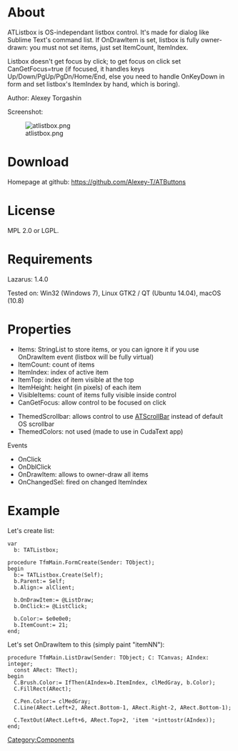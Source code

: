 = About =

ATListbox is OS-independant listbox control. It's made for dialog like Sublime Text's command list. If OnDrawItem is set, listbox is fully owner-drawn: you must not set items, just set ItemCount, ItemIndex.

Listbox doesn't get focus by click; to get focus on click set CanGetFocus=true (if focused, it handles keys Up/Down/PgUp/PgDn/Home/End, else you need to handle OnKeyDown in form and set listbox's ItemIndex by hand, which is boring). 

Author: Alexey Torgashin

Screenshot:

[[File:atlistbox.png]]

= Download =

Homepage at github: https://github.com/Alexey-T/ATButtons

= License =

MPL 2.0 or LGPL.

= Requirements =

Lazarus: 1.4.0

Tested on: Win32 (Windows 7), Linux GTK2 / QT (Ubuntu 14.04), macOS (10.8)

= Properties =

* Items: StringList to store items, or you can ignore it if you use OnDrawItem event (listbox will be fully virtual)
* ItemCount: count of items
* ItemIndex: index of active item
* ItemTop: index of item visible at the top
* ItemHeight: height (in pixels) of each item
* VisibleItems: count of items fully visible inside control
* CanGetFocus: allow control to be focused on click

* ThemedScrollbar: allows control to use [[ATScrollBar]] instead of default OS scrollbar
* ThemedColors: not used (made to use in CudaText app)

Events

* OnClick
* OnDblClick
* OnDrawItem: allows to owner-draw all items
* OnChangedSel: fired on changed ItemIndex

= Example =

Let's create list:

<syntaxhighlight>
var
  b: TATListbox;

procedure TfmMain.FormCreate(Sender: TObject);
begin
  b:= TATListbox.Create(Self);
  b.Parent:= Self;
  b.Align:= alClient;

  b.OnDrawItem:= @ListDraw;
  b.OnClick:= @ListClick;

  b.Color:= $e0e0e0;
  b.ItemCount:= 21;
end;
</syntaxhighlight>
       
Let's set OnDrawItem to this (simply paint "itemNN"):

<syntaxhighlight>
procedure TfmMain.ListDraw(Sender: TObject; C: TCanvas; AIndex: integer;
  const ARect: TRect);
begin
  C.Brush.Color:= IfThen(AIndex=b.ItemIndex, clMedGray, b.Color);
  C.FillRect(ARect);

  C.Pen.Color:= clMedGray;
  C.Line(ARect.Left+2, ARect.Bottom-1, ARect.Right-2, ARect.Bottom-1);

  C.TextOut(ARect.Left+6, ARect.Top+2, 'item '+inttostr(AIndex));
end;
</syntaxhighlight>


[[Category:Components]]
